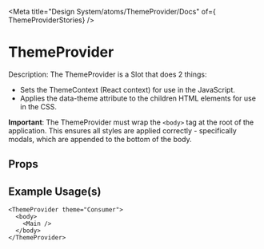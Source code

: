
<Meta title="Design System/atoms/ThemeProvider/Docs" of={ ThemeProviderStories} />

# ThemeProvider

Description: The ThemeProvider is a Slot that does 2 things:
- Sets the ThemeContext (React context) for use in the JavaScript.
- Applies the data-theme attribute to the children HTML elements for use in the CSS.

**Important**: The ThemeProvider must wrap the `<body>` tag at the root of the application.
This ensures all styles are applied correctly - specifically modals, which are appended to the bottom of the body.

<Stories />

## Props
<Controls />

## Example Usage(s)
```tsx
<ThemeProvider theme="Consumer">
  <body>
    <Main />
  </body>
</ThemeProvider>
```
